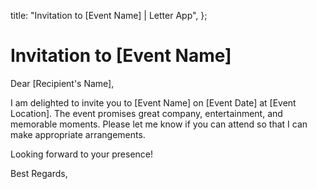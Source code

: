   title: "Invitation to [Event Name] | Letter App",
};

# Invitation to [Event Name]

Dear [Recipient's Name],

I am delighted to invite you to [Event Name] on [Event Date] at [Event Location]. The event promises great company, entertainment, and memorable moments. Please let me know if you can attend so that I can make appropriate arrangements.

Looking forward to your presence!

Best Regards,
